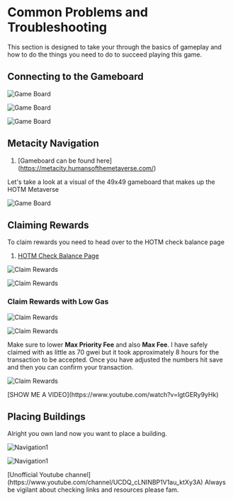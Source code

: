 
# Common Problems and Troubleshooting

This section is designed to take your through the basics of gameplay and how to do the things you need to do to succeed playing this game.

## Connecting to the Gameboard

<Bleed>![Game Board](../../public/connect1.png)</Bleed>

<Bleed>![Game Board](../../public/connect2.png)</Bleed>

<Bleed>![Game Board](../../public/connect3.png)</Bleed>

## Metacity Navigation

1. [Gameboard can be found here] (https://metacity.humansofthemetaverse.com/)

Let's take a look at a visual of the 49x49 gameboard that makes up the HOTM Metaverse

<Bleed>![Game Board](../../public/game-board1.png)</Bleed>


## Claiming Rewards

To claim rewards you need to head over to the HOTM check balance page

1. [HOTM Check Balance Page](https://www.humansofthemetaverse.com/hotm-check-balance)

<Bleed>![Claim Rewards](../../public/claim-rewards1.png)</Bleed>

<Bleed>![Claim Rewards](../../public/claim-rewards2.png)</Bleed>

### Claim Rewards with Low Gas

<Bleed>![Claim Rewards](../../public/claim-rewards3.png)</Bleed>

<Bleed>![Claim Rewards](../../public/claim-rewards4.png)</Bleed>

Make sure to lower **Max Priority Fee** and also **Max Fee**. 
I have safely claimed with as little as 70 gwei but it took approximately 8 hours for the transaction to be accepted. 
Once you have adjusted the numbers hit save and then you can confirm your transaction.

<Bleed>![Claim Rewards](../../public/claim-rewards5.png)</Bleed>

<Callout type="note" emoji="✅">
   [SHOW ME A VIDEO](https://www.youtube.com/watch?v=lgtGERy9yHk)
</Callout>


## Placing Buildings

Alright you own land now you want to place a building.

<Bleed>![Navigation1](../../public/placing-buildings1.png)</Bleed>

<Bleed>![Navigation1](../../public/placing-buildings2.png)</Bleed>


<Callout type="note" emoji="✅">
   [Unofficial Youtube channel](https://www.youtube.com/channel/UCDQ_cLNINBP1V1au_ktXy3A)
</Callout>

<Callout type="error" emoji="🚫">
   Always be vigilant about checking links and resources please fam.
</Callout>
